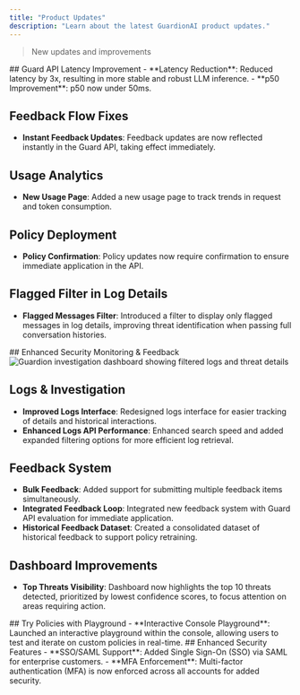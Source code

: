 ```yaml
---
title: "Product Updates"
description: "Learn about the latest GuardionAI product updates."
---
```

> New updates and improvements

<Update label="June 2025">
  ## Guard API Latency Improvement
  - **Latency Reduction**: Reduced latency by 3x, resulting in more stable and robust LLM inference.
  - **p50 Improvement**: p50 now under 50ms.

  ## Feedback Flow Fixes
  - **Instant Feedback Updates**: Feedback updates are now reflected instantly in the Guard API, taking effect immediately.

  ## Usage Analytics
  - **New Usage Page**: Added a new usage page to track trends in request and token consumption.

  ## Policy Deployment
  - **Policy Confirmation**: Policy updates now require confirmation to ensure immediate application in the API.

  ## Flagged Filter in Log Details
  - **Flagged Messages Filter**: Introduced a filter to display only flagged messages in log details, improving threat identification when passing full conversation histories.
</Update>

<Update label="May 2025">
  ## Enhanced Security Monitoring & Feedback

  <Frame>
  <img src="/images/logs-view.png" alt="Guardion investigation dashboard showing filtered logs and threat details" />
  </Frame>

  ## Logs & Investigation
  - **Improved Logs Interface**: Redesigned logs interface for easier tracking of details and historical interactions.
  - **Enhanced Logs API Performance**: Enhanced search speed and added expanded filtering options for more efficient log retrieval.

  ## Feedback System
  - **Bulk Feedback**: Added support for submitting multiple feedback items simultaneously.
  - **Integrated Feedback Loop**: Integrated new feedback system with Guard API evaluation for immediate application.
  - **Historical Feedback Dataset**: Created a consolidated dataset of historical feedback to support policy retraining.

  ## Dashboard Improvements
  - **Top Threats Visibility**: Dashboard now highlights the top 10 threats detected, prioritized by lowest confidence scores, to focus attention on areas requiring action.
</Update>

<Update label="April 2025">
  ## Try Policies with Playground
  - **Interactive Console Playground**: Launched an interactive playground within the console, allowing users to test and iterate on custom policies in real-time.
</Update>

<Update label="March 2025">
  ## Enhanced Security Features
  - **SSO/SAML Support**: Added Single Sign-On (SSO) via SAML for enterprise customers.
  - **MFA Enforcement**: Multi-factor authentication (MFA) is now enforced across all accounts for added security.
</Update>
